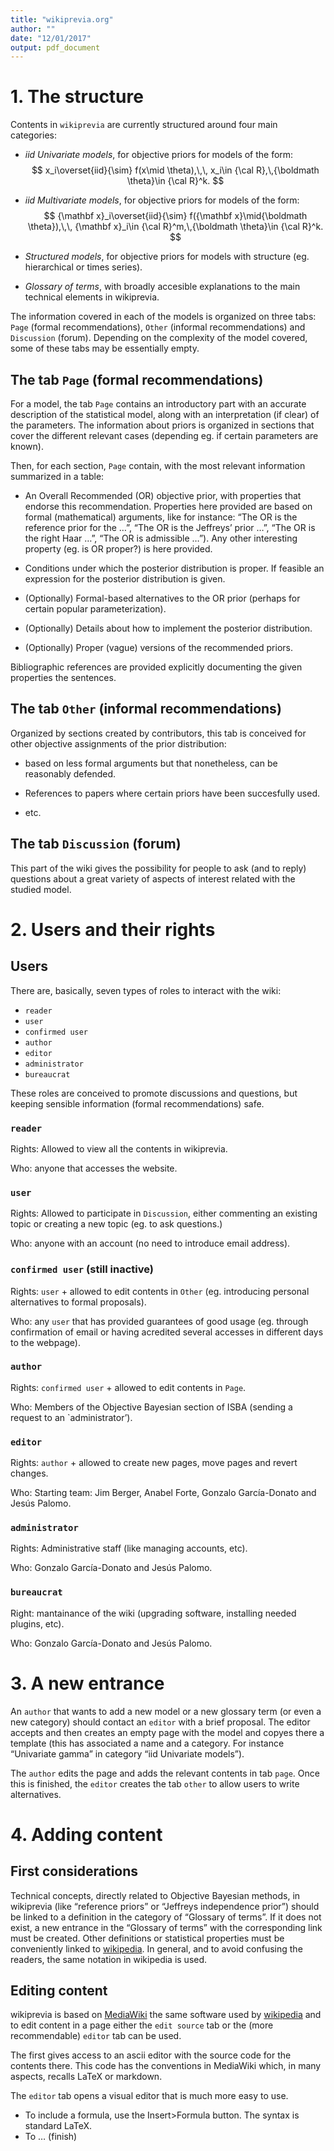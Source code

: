 ```yaml
---
title: "wikiprevia.org"
author: ""
date: "12/01/2017"
output: pdf_document
---
```



# 1. The structure

Contents in `wikiprevia` are currently structured around four main categories:

* *iid Univariate models*, for objective priors for models of the form:
$$
x_i\overset{iid}{\sim} f(x\mid \theta),\,\, x_i\in {\cal R},\,{\boldmath \theta}\in {\cal R}^k.
$$

* *iid Multivariate models*, for objective priors for models of the form:
$$
{\mathbf x}_i\overset{iid}{\sim} f({\mathbf x}\mid{\boldmath \theta}),\,\, {\mathbf x}_i\in {\cal R}^m,\,{\boldmath \theta}\in {\cal R}^k.
$$

* *Structured models*, for objective priors for models with structure (eg. hierarchical or times series).

* *Glossary of terms*, with broadly accesible explanations to the main technical elements in wikiprevia.

The information covered in each of the models is organized on three tabs: `Page` (formal recommendations), `Other` (informal recommendations) and `Discussion` (forum). Depending on the complexity of the model covered, some of these tabs may be essentially empty.

## The tab `Page` (formal recommendations)

For a model, the tab `Page` contains an introductory part with an accurate description of the statistical model, along with an interpretation (if clear) of the parameters. The information about priors is organized in sections that cover the different relevant cases (depending eg. if certain parameters are known). 

Then, for each section, `Page` contain, with the most relevant information summarized in a table:

* An Overall Recommended (OR) objective prior, with properties that endorse this recommendation. Properties here provided are based on formal (mathematical) arguments, like for instance: "The OR is the reference prior for the ...", "The OR is the Jeffreys' prior ... ", "The OR is the right Haar ...", "The OR is admissible ..."). Any other interesting property (eg. is OR proper?) is here provided.

* Conditions under which the posterior distribution is proper.  If feasible an expression for the posterior distribution is given.

* (Optionally) Formal-based alternatives to the OR prior (perhaps for certain popular parameterization).

* (Optionally) Details about how to implement the posterior distribution.

* (Optionally) Proper (vague) versions of the recommended priors.

Bibliographic references are provided explicitly documenting the given properties the sentences.

## The tab `Other` (informal recommendations)

Organized by sections created by contributors, this tab is conceived for other objective assignments of the prior distribution:

* based on less formal arguments but that nonetheless, can be reasonably defended.

* References to papers where certain priors have been succesfully used.

* etc.

## The tab `Discussion` (forum)

This part of the wiki gives the possibility for people to ask (and to reply) questions about a great variety of aspects of interest related with the studied model.

# 2. Users and their rights

## Users

There are, basically, seven types of roles to interact with the wiki:

* `reader`
* `user`
* `confirmed user`
* `author`
* `editor`
* `administrator`
* `bureaucrat`

These roles are conceived to promote discussions and questions, but keeping sensible information (formal recommendations) safe.

### `reader`

Rights: Allowed to view all the contents in wikiprevia.

Who: anyone that accesses the website.

### `user`

Rights: Allowed to participate in `Discussion`, either commenting an existing topic or creating a new topic (eg. to ask questions.)

Who: anyone with an account (no need to introduce email address).

### `confirmed user` (still inactive)

Rights: `user` + allowed to edit contents in `Other` (eg. introducing personal alternatives to formal proposals).

Who: any `user` that has provided guarantees of good usage (eg. through confirmation of email or having acredited several accesses in different days to the webpage).

### `author`

Rights: `confirmed user` + allowed to edit contents in `Page`.

Who: Members of the Objective Bayesian section of ISBA (sending a request to an `administrator').

### `editor`

Rights: `author` +  allowed to create new pages, move pages and revert changes.

Who: Starting team: Jim Berger, Anabel Forte, Gonzalo García-Donato and Jesús Palomo.

### `administrator`

Rights: Administrative staff (like managing accounts, etc).

Who: Gonzalo García-Donato and Jesús Palomo.

### `bureaucrat`

Right: mantainance of the wiki (upgrading software, installing needed plugins, etc).

Who: Gonzalo García-Donato and Jesús Palomo.


# 3. A new entrance

An `author` that wants to add a new model or a new glossary term (or even a new category) should contact an `editor` with a brief proposal. The editor accepts and then creates an empty page with the model and copyes there a template (this has associated a name and a category. For instance "Univariate gamma" in category "iid Univariate models").

The `author` edits the page and adds the relevant contents in tab `page`. Once this is finished, the `editor` creates the tab `other` to allow users to write alternatives.

# 4. Adding content

## First considerations

Technical concepts, directly related to Objective Bayesian methods, in wikiprevia (like "reference priors" or "Jeffreys independence prior") should be linked to a definition in the category of "Glossary of terms". If it does not exist, a new entrance in the "Glossary of terms" with the corresponding link must be created. Other definitions or statistical properties must be conveniently linked to [wikipedia](www.wikipedia.org). In general, and to avoid confusing the readers, the same notation in wikipedia is used.

## Editing content

wikiprevia is based on [MediaWiki](www.mediawiki.org) the same software used by [wikipedia](www.wikipedia.org) and to edit content in a page either the `edit source` tab or the (more recommendable) `editor` tab can be used. 

The first gives access to an ascii editor with the source code for the contents there. This code has the conventions in MediaWiki which, in many aspects, recalls LaTeX or markdown. 

The `editor` tab opens a visual editor that is much more easy to use.

* To include a formula, use the Insert>Formula button. The syntax is standard LaTeX.
* To ... (finish)









